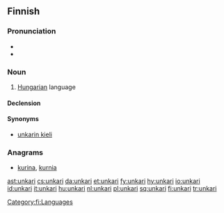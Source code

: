 {{also|Unkari}}
==Finnish==
{{wikipedia|lang=fi|unkarin kieli}}

===Pronunciation===
* {{hyphenation|un|ka|ri|lang=fi}}
* {{IPA|/ˈuŋkɑri/|lang=fi}}

===Noun===
{{fi-noun}}

# [[Hungarian]] language

====Declension====
{{fi-decl-paperi|n=sg|unkar|a}}

====Synonyms====
* [[unkarin kieli]]

===Anagrams===
* [[kurina#Finnish|kurina]], [[kurnia#Finnish|kurnia]]

[[Category:fi:Languages]]

[[ast:unkari]]
[[cs:unkari]]
[[da:unkari]]
[[et:unkari]]
[[fy:unkari]]
[[hy:unkari]]
[[io:unkari]]
[[id:unkari]]
[[it:unkari]]
[[hu:unkari]]
[[nl:unkari]]
[[pl:unkari]]
[[sq:unkari]]
[[fi:unkari]]
[[tr:unkari]]